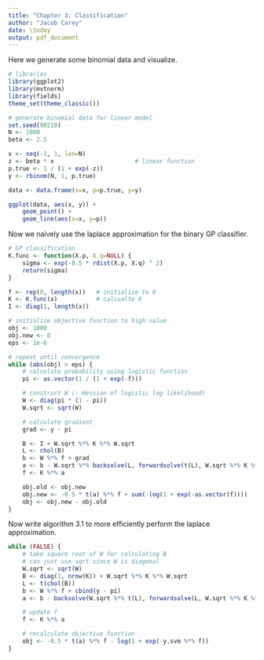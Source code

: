 ```yaml
---
title: "Chapter 3: Classification"
author: "Jacob Carey"
date: \today
output: pdf_document
---
```


Here we generate some binomial data and visualize.

```r
# libraries
library(ggplot2)
library(mvtnorm)
library(fields)
theme_set(theme_classic())

# generate binomial data for linear model
set.seed(90210)
N <- 1000
beta <- 2.5

x <- seq(-1, 1, len=N)
z <- beta * x                       # linear function
p.true <- 1 / (1 + exp(-z))
y <- rbinom(N, 1, p.true)

data <- data.frame(x=x, p=p.true, y=y)

ggplot(data, aes(x, y)) +
    geom_point() +
    geom_line(aes(x=x, y=p))
```

Now we naively use the laplace approximation for the binary GP classifier.

```r
# GP classification
K.func <- function(X.p, X.q=NULL) {
    sigma <- exp(-0.5 * rdist(X.p, X.q) ^ 2)
    return(sigma)
}

f <- rep(0, length(x))   # initialize to 0 
K <- K.func(x)           # calcualte K
I <- diag(1, length(x))

# initialize objective function to high value
obj <- 1000
obj.new <- 0
eps <- 1e-6

# repeat until convergence
while (abs(obj) > eps) {
    # calculate probability using logistic function
    pi <- as.vector(1 / (1 + exp(-f)))

    # construct W (- Hessian of logistic log likelihood)
    W <- diag(pi * (1 - pi))
    W.sqrt <- sqrt(W)

    # calculate gradient
    grad <- y - pi

    B <- I + W.sqrt %*% K %*% W.sqrt
    L <- chol(B)
    b <- W %*% f + grad
    a <- b - W.sqrt %*% backsolve(L, forwardsolve(t(L), W.sqrt %*% K %*% b))
    f <- K %*% a

    obj.old <- obj.new
    obj.new <- -0.5 * t(a) %*% f + sum(-log(1 + exp(-as.vector(f))))
    obj <- obj.new - obj.old
}
```

Now write algorithm 3.1 to more efficiently perform the laplace approximation.

```r

while (FALSE) {
    # take square root of W for calculating B
    # can just use sqrt since W is diagonal
    W.sqrt <- sqrt(W) 
    B <- diag(1, nrow(K)) + W.sqrt %*% K %*% W.sqrt
    L <- t(chol(B))
    b <- W %*% f + cbind(y - pi)
    a <- b - backsolve(W.sqrt %*% t(L), forwardsolve(L, W.sqrt %*% K %*% b))

    # update f
    f <- K %*% a

    # recalculate objective function
    obj <- -0.5 * t(a) %*% f - log(1 + exp(-y.svm %*% f))
}
```
